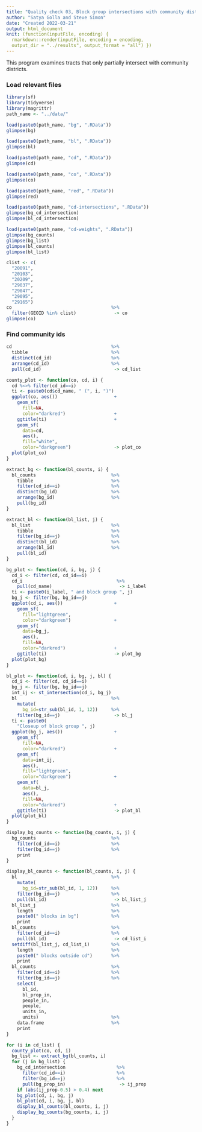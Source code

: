 ```yaml
---
title: "Quality check 03, Block group intersections with community districts"
author: "Satya Golla and Steve Simon"
date: "Created 2022-03-21"
output: html_document
knit: (function(inputFile, encoding) {
  rmarkdown::render(inputFile, encoding = encoding,
  output_dir = "../results", output_format = "all") })  
---
```


This program examines tracts that only partially intersect with community districts.

### Load relevant files

```r
library(sf)
library(tidyverse)
library(magrittr)
path_name <- "../data/"

load(paste0(path_name, "bg", ".RData"))
glimpse(bg)

load(paste0(path_name, "bl", ".RData"))
glimpse(bl)

load(paste0(path_name, "cd", ".RData"))
glimpse(cd)

load(paste0(path_name, "co", ".RData"))
glimpse(co)

load(paste0(path_name, "red", ".RData"))
glimpse(red)

load(paste0(path_name, "cd-intersections", ".RData"))
glimpse(bg_cd_intersection)
glimpse(bl_cd_intersection)

load(paste0(path_name, "cd-weights", ".RData"))
glimpse(bg_counts)
glimpse(bg_list)
glimpse(bl_counts)
glimpse(bl_list)

clist <- c(
  "20091",
  "20103",
  "20209",
  "29037",
  "29047",
  "29095",
  "29165")
co                                     %>%
  filter(GEOID %in% clist)              -> co
glimpse(co)
```

### Find community ids

```r
cd                                     %>%
  tibble                               %>%
  distinct(cd_id)                      %>%
  arrange(cd_id)                       %>%
  pull(cd_id)                           -> cd_list
```

```r
county_plot <- function(co, cd, i) {
  cd %<>% filter(cd_id==i)
  ti <- paste0(cd$cd_name, " (", i, ")")
  ggplot(co, aes())                     +
    geom_sf(
      fill=NA,
      color="darkred")                  +
    ggtitle(ti)                         +
    geom_sf(
      data=cd,
      aes(),
      fill="white",
      color="darkgreen")                -> plot_co
  plot(plot_co)
}

extract_bg <- function(bl_counts, i) {
  bl_counts                            %>%
    tibble                             %>%
    filter(cd_id==i)                   %>%
    distinct(bg_id)                    %>%
    arrange(bg_id)                     %>%
    pull(bg_id)                       
}

extract_bl <- function(bl_list, j) {
  bl_list                              %>%
    tibble                             %>%
    filter(bg_id==j)                   %>%
    distinct(bl_id)                    %>%
    arrange(bl_id)                     %>%
    pull(bl_id)                       
}

bg_plot <- function(cd, i, bg, j) {
  cd_i <- filter(cd, cd_id==i)
  cd_i                                   %>%
    pull(cd_name)                         -> i_label
  ti <- paste0(i_label, " and block group ", j)
  bg_j <- filter(bg, bg_id==j)
  ggplot(cd_i, aes())                   +
    geom_sf(
      fill="lightgreen",
      color="darkgreen")                +
    geom_sf(
      data=bg_j,
      aes(),
      fill=NA,
      color="darkred")                  +
    ggtitle(ti)                         -> plot_bg
  plot(plot_bg)
}

bl_plot <- function(cd, i, bg, j, bl) {
  cd_i <- filter(cd, cd_id==i)
  bg_j <- filter(bg, bg_id==j)
  int_ij <- st_intersection(cd_i, bg_j)
  bl                                   %>%
    mutate(
      bg_id=str_sub(bl_id, 1, 12))     %>%
    filter(bg_id==j)                    -> bl_j
  ti <- paste0(
    "Closeup of block group ", j)
  ggplot(bg_j, aes())                   +
    geom_sf(
      fill=NA,
      color="darkred")                  +
    geom_sf(
      data=int_ij,
      aes(),
      fill="lightgreen",
      color="darkgreen")                +
    geom_sf(
      data=bl_j,
      aes(),
      fill=NA,
      color="darkred")                  +
    ggtitle(ti)                         -> plot_bl
  plot(plot_bl)
}

display_bg_counts <- function(bg_counts, i, j) {
  bg_counts                            %>%
    filter(cd_id==i)                   %>%
    filter(bg_id==j)                   %>%
    print
}

display_bl_counts <- function(bl_counts, i, j) {
  bl                                   %>%
    mutate(
      bg_id=str_sub(bl_id, 1, 12))     %>%
    filter(bg_id==j)                   %>%
    pull(bl_id)                         -> bl_list_j
  bl_list_j                            %>%
    length                             %>%
    paste0(" blocks in bg")            %>%
    print
  bl_counts                            %>%
    filter(cd_id==i)                   %>%
    pull(bl_id)                         -> cd_list_i
  setdiff(bl_list_j, cd_list_i)        %>%
    length                             %>%
    paste0(" blocks outside cd")       %>%
    print
  bl_counts                            %>%
    filter(cd_id==i)                   %>%
    filter(bg_id==j)                   %>%
    select(
      bl_id,
      bl_prop_in,
      people_in,
      people,
      units_in,
      units)                           %>%
    data.frame                         %>%
    print
}
```

```r
for (i in cd_list) {
  county_plot(co, cd, i)
  bg_list <- extract_bg(bl_counts, i)
  for (j in bg_list) {
    bg_cd_intersection                   %>%
      filter(cd_id==i)                   %>%
      filter(bg_id==j)                   %>%
      pull(bg_prop_in)                    -> ij_prop
    if (abs(ij_prop-0.5) > 0.4) next
    bg_plot(cd, i, bg, j)
    bl_plot(cd, i, bg, j, bl)
    display_bl_counts(bl_counts, i, j)
    display_bg_counts(bg_counts, i, j)
  }
}
```


<!---Key census links go here--->
